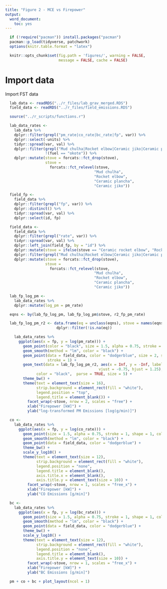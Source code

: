 ```yaml
---
title: "Figure 2 - MCE vs Firepower"
output:
  word_document:
    toc: yes
---
```


```r
  if (!require("pacman")) install.packages("pacman")
  pacman::p_load(tidyverse, patchwork)
  options(knitr.table.format = "latex")
```

```r
  knitr::opts_chunk$set(fig.path = 'figures/', warning = FALSE,
                        message = FALSE, cache = FALSE)
```

# Import data

Import FST data

```r
  lab_data <- readRDS("../r_files/lab_grav_merged.RDS")
  field_data <- readRDS("../r_files/field_emissions.RDS")
```

```r
  source("../r_scripts/functions.r")
```


```r
  lab_data_rates <-
    lab_data %>%
    dplyr::filter(grepl("pm_rate|co_rate|bc_rate|fp", var)) %>%
    dplyr::select(-units) %>%
    tidyr::spread(var, val) %>%
    dplyr::filter(grepl("Mud chulha|Rocket elbow|Ceramic jiko|Ceramic plancha", stove),
                  !(fuel == "okote")) %>%
    dplyr::mutate(stove = forcats::fct_drop(stove),
                  stove =
                    forcats::fct_relevel(stove,
                                        "Mud chulha",
                                        "Rocket elbow",
                                        "Ceramic plancha",
                                        "Ceramic jiko"))
```

```r
  field_fp <-
    field_data %>%
    dplyr::filter(grepl("fp", var)) %>%
    dplyr::distinct() %>%
    tidyr::spread(var, val) %>%
    dplyr::select(id, fp)
```

```r
  field_data <-
    field_data %>%
    dplyr::filter(grepl("rate", var)) %>%
    tidyr::spread(var, val) %>%
    dplyr::left_join(field_fp, by = "id") %>%
    dplyr::mutate(stove = ifelse(stove == "Ceramic rocket elbow", "Rocket elbow", stove)) %>%
    dplyr::filter(grepl("Mud chulha|Rocket elbow|Ceramic jiko|Ceramic plancha", stove)) %>%
    dplyr::mutate(stove = forcats::fct_drop(stove),
                  stove =
                    forcats::fct_relevel(stove,
                                        "Mud chulha",
                                        "Rocket elbow",
                                        "Ceramic plancha",
                                        "Ceramic jiko"))
```

```r
  lab_fp_log_pm <-
    lab_data_rates %>%
    dplyr::mutate(log_pm = pm_rate)

  eqns <- by(lab_fp_log_pm, lab_fp_log_pm$stove, r2_fp_pm_rate)

  lab_fp_log_pm_r2 <- data.frame(eq = unclass(eqns), stove = names(eqns)) %>%
                       dplyr::filter(!is.na(eq))
```

```r
    lab_data_rates %>%
      ggplot(aes(x = fp, y = log(pm_rate))) +
        geom_point(color = "black", size = 1.5, alpha = 0.75, stroke = 1, shape = 1) +
        geom_smooth(method = "lm", color = "black") +
        geom_point(data = field_data, color = "dodgerblue", size = 2, shape = 8,
                   stroke = 1) +
        geom_text(data = lab_fp_log_pm_r2, aes(x = Inf, y = -Inf, label = eq,
                                          vjust = -0.75, hjust = 1.25),
              color = "black",  parse = TRUE, size = 5) +
        theme_bw() + 
        theme(text = element_text(size = 16),
              strip.background = element_rect(fill = "white"),
              legend.position = "top",
              legend.title = element_blank()) +
          facet_wrap(~stove, nrow = 2, scales = "free") +
          xlab("Firepower [kW]") +
          ylab("log-transformed PM Emissions [log(g/min)]")
```

```r
  co <-
    lab_data_rates %>%
      ggplot(aes(x = fp, y = log(co_rate))) +
        geom_point(size = 1.5, alpha = 0.75, stroke = 1, shape = 1, color = "black") +
        geom_smooth(method = "lm", color = "black") +
        geom_point(data = field_data, color = "dodgerblue") +
        theme_bw() + 
        scale_y_log10() +
        theme(text = element_text(size = 12),
              strip.background = element_rect(fill = "white"),
              legend.position = "none",
              legend.title = element_blank(),
              axis.title.x = element_blank(),
              axis.title.y = element_text(size = 10)) +
          facet_wrap(~stove, nrow = 1, scales = "free_x") +
          xlab("Firepower [kW]") +
          ylab("CO Emissions [g/min]")
```


```r
  bc <-
    lab_data_rates %>%
      ggplot(aes(x = fp, y = log(bc_rate))) +
        geom_point(size = 1.5, alpha = 0.75, stroke = 1, shape = 1, color = "black") +
        geom_smooth(method = "lm", color = "black") +
        geom_point(data = field_data, color = "dodgerblue") +
        theme_bw() + 
        scale_y_log10() +
        theme(text = element_text(size = 12),
              strip.background = element_rect(fill = "white"),
              legend.position = "none",
              legend.title = element_blank(),
              axis.title.y = element_text(size = 10)) +
          facet_wrap(~stove, nrow = 1, scales = "free_x") +
          xlab("Firepower [kW]") +
          ylab("BC Emissions [g/min]")
```

```r
  pm + co + bc + plot_layout(ncol = 1)
```

